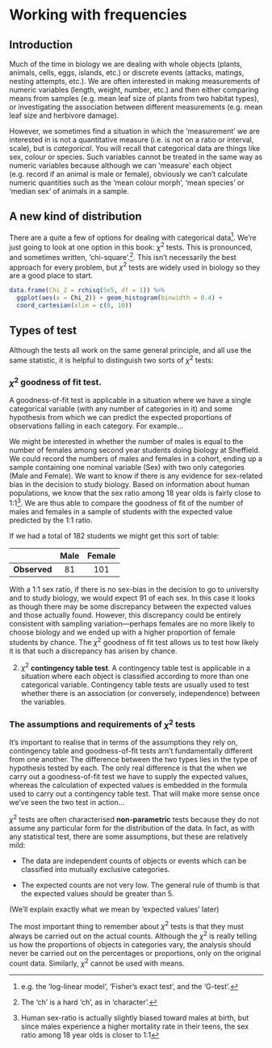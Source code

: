 # Working with frequencies

## Introduction

Much of the time in biology we are dealing with whole objects (plants, animals, cells, eggs, islands, etc.) or discrete events (attacks, matings, nesting attempts, etc.). We are often interested in making measurements of numeric variables (length, weight, number, etc.) and then either comparing means from samples (e.g. mean leaf size of plants from two habitat types), or investigating the association between different measurements (e.g. mean leaf size and herbivore damage).

However, we sometimes find a situation in which the ‘measurement’ we are interested in is not a quantitative measure (i.e. is not on a ratio or interval, scale), but is *categorical*. You will recall that categorical data are things like sex, colour or species. Such variables cannot be treated in the same way as numeric variables because although we can ‘measure’ each object (e.g. record if an animal is male or female), obviously we can’t calculate numeric quantities such as the ‘mean colour morph’, ‘mean species’ or ‘median sex’ of animals in a sample.

## A new kind of distribution

There are a quite a few of options for dealing with categorical data^[e.g. the 'log-linear model', 'Fisher's exact test', and the 'G-test'.]. We're just going to look at one option in this book: $\chi^2$ tests. This is pronounced, and sometimes written, 'chi-square'.^[The 'ch' is a hard 'ch', as in 'character'.]. This isn't necessarily the best approach for every problem, but $\chi^2$ tests are widely used in biology so they are a good place to start.

```r
data.frame(Chi_2 = rchisq(5e5, df = 1)) %>%
  ggplot(aes(x = Chi_2)) + geom_histogram(binwidth = 0.4) + 
  coord_cartesian(xlim = c(0, 10))
```

## Types of test

Although the tests all work on the same general principle, and all use the same statistic, it is helpful to distinguish two sorts of $\chi^2$ tests:

### $\chi^{2}$ **goodness of fit test**. 

A goodness-of-fit test is applicable in a situation where we have a single categorical variable (with any number of categories in it) and some hypothesis from which we can predict the expected proportions of observations falling in each category. For example... 

We might be interested in whether the number of males is equal to the number of females among second year students doing biology at Sheffield. We could record the numbers of males and females in a cohort, ending up a sample containing one nominal variable (Sex) with two only categories (Male and Female). We want to know if there is any evidence for sex-related bias in the decision to study biology. Based on information about human populations, we know that the sex ratio among 18 year olds is fairly close to 1:1^[Human sex-ratio is actually slightly biased toward males at birth, but since males experience a higher mortality rate in their teens, the sex ratio among 18 year olds is closer to 1:1]. We are thus able to compare the goodness of fit of the number of males and females in a sample of students with the expected value predicted by the 1:1 ratio. 

If we had a total of 182 students we might get this sort of table:

               Male   Female
------------ ------- --------
**Observed**    81      101

With a 1:1 sex ratio, if there is no sex-bias in the decision to go to university and to study biology, we would expect 91 of each sex. In this case it looks as though there may be some discrepancy between the expected values and those actually found. However, this discrepancy could be entirely consistent with sampling variation---perhaps females are no more likely to choose biology and we ended up with a higher proportion of female students by chance. The $\chi^{2}$ goodness of fit test allows us to test how likely it is that such a discrepancy has arisen by chance.

2.  $\chi^{2}$ **contingency table test**. A contingency table test is applicable in a situation where each object is classified according to more than one categorical variable. Contingency table tests are usually used to test whether there is an association (or conversely, independence) between the variables. 

### The assumptions and requirements of $\chi^{2}$ tests

It's important to realise that in terms of the assumptions they rely on, contingency table and goodness-of-fit tests arn't fundamentally different from one another. The difference between the two types lies in the type of hypothesis tested by each. The only real difference is that the when we carry out a goodness-of-fit test we have to supply the expected values, whereas the calculation of expected values is embedded in the formula used to carry out a contingency table test. That will make more sense once we've seen the two test in action...

$\chi^{2}$ tests are often characterised **non-parametric** tests because they do not assume any particular form for the distribution of the data. In fact, as with any statistical test, there are some assumptions, but these are relatively mild:

*   The data are independent counts of objects or events which can be classified into mutually exclusive categories. 

*   The expected counts are not very low. The general rule of thumb is that the expected values should be greater than 5.

(We'll explain exactly what we mean by 'expected values' later)

The most important thing to remember about $\chi^{2}$ tests is that they must always be carried out on the actual counts. Although the $\chi^{2}$ is really telling us how the proportions of objects in categories vary, the analysis should never be carried out on the percentages or proportions, only on the original count data. Similarly, $\chi^{2}$ cannot be used with means.






